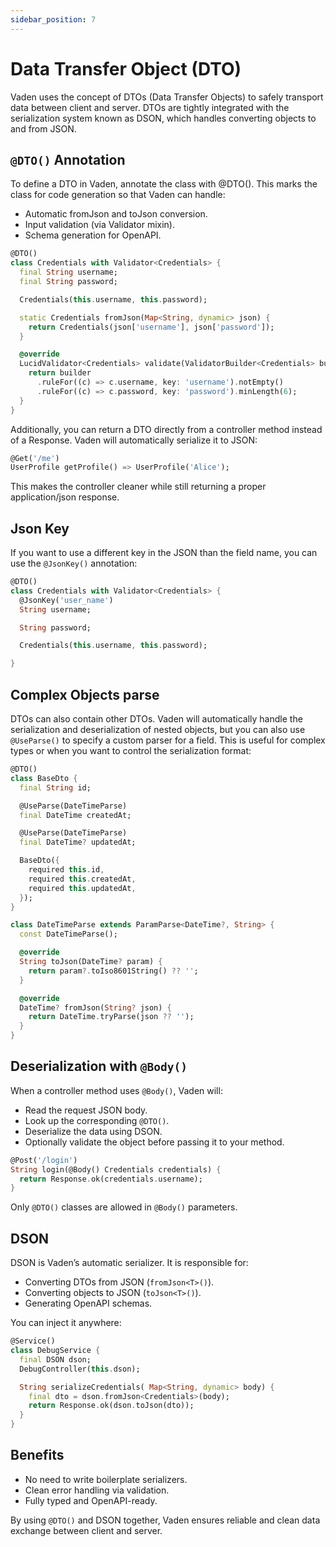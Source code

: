 ```yaml
---
sidebar_position: 7
---
```


# Data Transfer Object (DTO)

Vaden uses the concept of DTOs (Data Transfer Objects) to safely transport data between client and server. DTOs are tightly integrated with the serialization system known as DSON, which handles converting objects to and from JSON.

## `@DTO()` Annotation

To define a DTO in Vaden, annotate the class with @DTO(). This marks the class for code generation so that Vaden can handle:
- Automatic fromJson and toJson conversion.
- Input validation (via Validator mixin).
- Schema generation for OpenAPI.

```dart
@DTO()
class Credentials with Validator<Credentials> {
  final String username;
  final String password;

  Credentials(this.username, this.password);

  static Credentials fromJson(Map<String, dynamic> json) {
    return Credentials(json['username'], json['password']);
  }

  @override
  LucidValidator<Credentials> validate(ValidatorBuilder<Credentials> builder) {
    return builder
      .ruleFor((c) => c.username, key: 'username').notEmpty()
      .ruleFor((c) => c.password, key: 'password').minLength(6);
  }
}
```

Additionally, you can return a DTO directly from a controller method instead of a Response. Vaden will automatically serialize it to JSON:

```dart
@Get('/me')
UserProfile getProfile() => UserProfile('Alice');
```

This makes the controller cleaner while still returning a proper application/json response.

## Json Key 

If you want to use a different key in the JSON than the field name, you can use the `@JsonKey()` annotation:

```dart
@DTO()
class Credentials with Validator<Credentials> {
  @JsonKey('user_name')
  String username;

  String password;

  Credentials(this.username, this.password);

}
```

## Complex Objects parse

DTOs can also contain other DTOs. Vaden will automatically handle the serialization and deserialization of nested objects,
but you can also use `@UseParse()` to specify a custom parser for a field. This is useful for complex 
types or when you want to control the serialization format:

```dart
@DTO()
class BaseDto {
  final String id;

  @UseParse(DateTimeParse)
  final DateTime createdAt;

  @UseParse(DateTimeParse)
  final DateTime? updatedAt;

  BaseDto({
    required this.id,
    required this.createdAt,
    required this.updatedAt,
  });
}

class DateTimeParse extends ParamParse<DateTime?, String> {
  const DateTimeParse();

  @override
  String toJson(DateTime? param) {
    return param?.toIso8601String() ?? '';
  }

  @override
  DateTime? fromJson(String? json) {
    return DateTime.tryParse(json ?? '');
  }
}
```

## Deserialization with `@Body()`

When a controller method uses `@Body()`, Vaden will:

- Read the request JSON body.
- Look up the corresponding `@DTO()`.
- Deserialize the data using DSON.
- Optionally validate the object before passing it to your method.

```dart
@Post('/login')
String login(@Body() Credentials credentials) {
  return Response.ok(credentials.username);
}
```
Only `@DTO()` classes are allowed in `@Body()` parameters.

## DSON

DSON is Vaden’s automatic serializer. It is responsible for:
- Converting DTOs from JSON (`fromJson<T>()`).
- Converting objects to JSON (`toJson<T>()`).
- Generating OpenAPI schemas.

You can inject it anywhere:

```dart
@Service()
class DebugService {
  final DSON dson;
  DebugController(this.dson);

  String serializeCredentials( Map<String, dynamic> body) {
    final dto = dson.fromJson<Credentials>(body);
    return Response.ok(dson.toJson(dto));
  }
}
```

## Benefits

- No need to write boilerplate serializers.
- Clean error handling via validation.
- Fully typed and OpenAPI-ready.

By using `@DTO()` and DSON together, Vaden ensures reliable and clean data exchange between client and server.